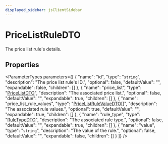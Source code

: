```yaml
---
displayed_sidebar: jsClientSidebar
---
```



# PriceListRuleDTO

The price list rule's details.

## Properties

<ParameterTypes parameters={[
  {
    "name": "id",
    "type": "`string`",
    "description": "The price list rule's ID.",
    "optional": false,
    "defaultValue": "",
    "expandable": false,
    "children": []
  },
  {
    "name": "price_list",
    "type": "[PriceListDTO](internal.internal-1.PricingTypes.PriceListDTO.mdx)",
    "description": "The associated price list.",
    "optional": false,
    "defaultValue": "",
    "expandable": true,
    "children": []
  },
  {
    "name": "price_list_rule_values",
    "type": "[PriceListRuleValueDTO](internal.internal-1.PricingTypes.PriceListRuleValueDTO.mdx)[]",
    "description": "The associated rule values.",
    "optional": true,
    "defaultValue": "",
    "expandable": true,
    "children": []
  },
  {
    "name": "rule_type",
    "type": "[RuleTypeDTO](internal.internal-1.PricingTypes.RuleTypeDTO.mdx)",
    "description": "The associated rule type.",
    "optional": false,
    "defaultValue": "",
    "expandable": true,
    "children": []
  },
  {
    "name": "value",
    "type": "`string`",
    "description": "The value of the rule.",
    "optional": false,
    "defaultValue": "",
    "expandable": false,
    "children": []
  }
]} />

